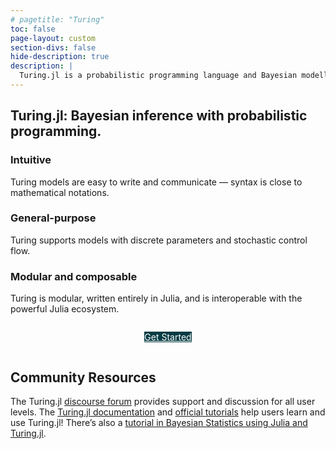 ```yaml
---
# pagetitle: "Turing"
toc: false
page-layout: custom
section-divs: false
hide-description: true
description: |
  Turing.jl is a probabilistic programming language and Bayesian modelling framework for the Julia programming language.
---
```


::: {.hero-banner}
::: {.grid}
::: {.g-col-1}
:::
::: {.g-col-8}

# Turing.jl: Bayesian inference with probabilistic programming. 

### Intuitive
Turing models are easy to write and communicate — syntax is close to mathematical notations. 

### General-purpose
Turing supports models with discrete parameters and stochastic control flow. 

### Modular and composable 
Turing is modular, written entirely in Julia, and is interoperable with the powerful Julia ecosystem. 


::: {.hero-buttons style="position: relative; display: flex; justify-content: center;"}
[Get Started]({{< meta get-started >}}){.btn-action-primary .btn-action .btn .btn-lg role="button" style="background-color: #073c44; color: white"}
:::

::: {.g-col-3}
:::
:::
:::

:::

::: {style="position: relative; display: flex; justify-content: center;"}
::: {.grid}
::: {.g-col-1}
:::
::: {.g-col-8}
## Community Resources

The Turing.jl [discourse forum](https://discourse.julialang.org/c/domain/probprog) provides support and discussion for all user levels.
The [Turing.jl documentation]({{< meta get-started >}}) and [official tutorials]({{< meta tutorials-intro >}}) help users learn and use Turing.jl!
There's also a [tutorial in Bayesian Statistics using Julia and Turing.jl](https://storopoli.io/Bayesian-Julia).

:::
::: {.g-col-3}
:::
:::
:::
